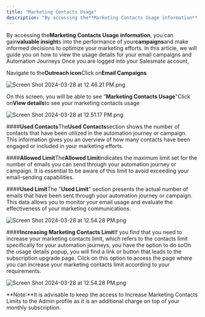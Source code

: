 ```yaml
---
title: "Marketing Contacts Usage"
description: "By accessing the**Marketing Contacts Usage information**, you can gain**valuable insight**s into the performance of your**campaigns**and make informed..."
---
```


By accessing the**Marketing Contacts Usage information**, you can gain**valuable insight**s into the performance of your**campaigns**and make informed decisions to optimize your marketing efforts. In this article, we will guide you on how to view the usage details for your email campaigns and Automation Journeys
Once you are logged into your Salesmate account,

Navigate to the**Outreach icon**Click on**Email Campaigns**

![Screen Shot 2024-03-28 at 12.46.21 PM.png](./images/Screen-Shot-2024-03-28-at-12.46.21-PM.png)

On this screen, you will be able to see "**Marketing Contacts Usage**"Click on**View details**to see your marketing contacts usage

![Screen Shot 2024-03-28 at 12.51.17 PM.png](./images/Screen-Shot-2024-03-28-at-12.51.17-PM.png)

####**Used Contacts**The**Used Contacts**section shows the number of contacts that have been utilized in the automation journey or campaign. This information gives you an overview of how many contacts have been engaged or included in your marketing efforts.

####**Allowed Limit**The**Allowed Limit**indicates the maximum limit set for the number of emails you can send through your automation journey or campaign. It is essential to be aware of this limit to avoid exceeding your email-sending capabilities.

####**Used Limit**The "**Used Limit**" section presents the actual number of emails that have been sent through your automation journey or campaign. This data allows you to monitor your email usage and evaluate the effectiveness of your marketing communications.

![Screen Shot 2024-03-28 at 12.54.28 PM.png](./images/Screen-Shot-2024-03-28-at-12.54.28-PM.png)

####**Increasing Marketing Contacts Limit**If you find that you need to increase your marketing contacts limit, which refers to the contacts limit specifically for your automation journeys, you have the option to do soOn the usage details popup, you will find a link or button that leads to the subscription upgrade page. Click on this option to access the page where you can increase your marketing contacts limit according to your requirements.

![Screen Shot 2024-03-28 at 12.54.28 PM.png](./images/Screen-Shot-2024-03-28-at-12.541.28-PM.png)

**Note:**It is advisable to keep the access to Increase Marketing Contacts Limits to the Admin profile as it is an additional charge on top of your monthly subscription.
